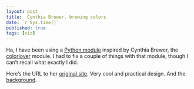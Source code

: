 ```yaml
---
layout: post
title:  Cynthia Brewer, brewing colors
date: `r Sys.time()`
published: true
tags: [viz]
---
```


Ha, I have been using a [Python module](http://moderndata.plot.ly/color-scales-in-ipython-notebook/) inspired by Cynthia Brewer, the [colorlover](https://github.com/jackparmer/colorlover) module. I had to fix a couple of things with that module, though I can't recall what exactly I did. 

Here's the URL to her [original site](http://colorbrewer2.org/). Very cool and practical design. And the [background](http://www.personal.psu.edu/cab38/ColorBrewer/ColorBrewer_updates.html).


